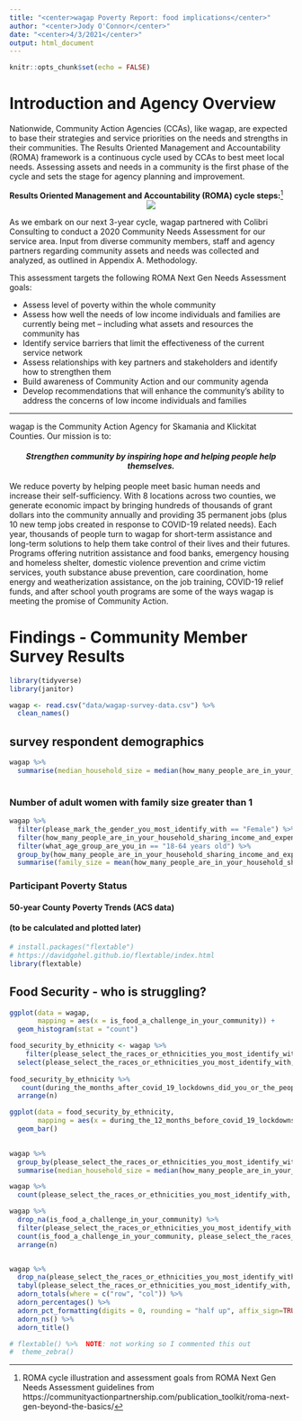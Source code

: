 ---
title: "<center>wagap Poverty Report: food implications</center>"
author: "<center>Jody O'Connor</center>"
date: "<center>4/3/2021</center>"
output: html_document
---

```{r setup, include=FALSE}
knitr::opts_chunk$set(echo = FALSE)
```

# Introduction and Agency Overview

Nationwide, Community Action Agencies (CCAs), like wagap, are expected to base their strategies and service priorities on the needs and strengths in their communities. The Results Oriented Management and Accountability (ROMA) framework is a continuous cycle used by CCAs to best meet local needs. Assessing assets and needs in a community is the first phase of the cycle and sets the stage for agency planning and improvement.  

<caption>**Results Oriented Management and Accountability (ROMA) cycle steps:**[^roma-cycle-source]</caption>

<center>![](ROMAcycle.png)</center>

As we embark on our next 3-year cycle, wagap partnered with Colibri Consulting to conduct a 2020 Community Needs Assessment for our service area. Input from diverse community members, staff and agency partners regarding community assets and needs was collected and analyzed, as outlined in Appendix A. Methodology.

This assessment targets the following ROMA Next Gen Needs Assessment goals:

- Assess level of poverty within the whole community
- Assess how well the needs of low income individuals and families are currently being met – including what assets and resources the community has
- Identify service barriers that limit the effectiveness of the current service network
- Assess relationships with key partners and stakeholders and identify how to strengthen them
- Build awareness of Community Action and our community agenda
- Develop recommendations that will enhance the community’s ability to address the concerns of low income individuals and families  

***


wagap is the Community Action Agency for Skamania and Klickitat Counties. Our mission is to: 

<center>
#### _**Strengthen community by inspiring hope and helping people help themselves.**_    
</center>

We reduce poverty by helping people meet basic human needs and increase their self-sufficiency. With  8 locations across two counties, we generate economic impact by bringing hundreds of thousands of grant dollars into the community annually and providing 35 permanent jobs (plus 10 new temp jobs created in response to COVID-19 related needs). Each year, thousands of people turn to wagap for short-term assistance and long-term solutions to help them take control of their lives and their futures. Programs offering nutrition assistance and food banks, emergency housing and homeless shelter, domestic violence prevention and crime victim services, youth substance abuse prevention, care coordination, home energy and weatherization assistance, on the job training, COVID-19 relief funds, and after school youth programs are some of the ways wagap is meeting the promise of Community Action.

[^roma-cycle-source]: ROMA cycle illustration and assessment goals from ROMA Next Gen Needs Assessment guidelines from https://communityactionpartnership.com/publication_toolkit/roma-next-gen-beyond-the-basics/

# Findings - Community Member Survey Results

```{r}
library(tidyverse)
library(janitor)

wagap <- read.csv("data/wagap-survey-data.csv") %>% 
  clean_names() 

```

## survey respondent demographics

```{r}
wagap %>% 
  summarise(median_household_size = median(how_many_people_are_in_your_household_sharing_income_and_expenses, na.rm = TRUE), number_of_responses = n())
            
```

### Number of adult women with family size greater than 1

```{R}
wagap %>% 
  filter(please_mark_the_gender_you_most_identify_with == "Female") %>% 
  filter(how_many_people_are_in_your_household_sharing_income_and_expenses > 1) %>% 
  filter(what_age_group_are_you_in == "18-64 years old") %>% 
  group_by(how_many_people_are_in_your_household_sharing_income_and_expenses, please_mark_the_gender_you_most_identify_with) %>% 
  summarise(family_size = mean(how_many_people_are_in_your_household_sharing_income_and_expenses), number = n()) 
```

### Participant Poverty Status  
#### 50-year County Poverty Trends (ACS data)
#### (to be calculated and plotted later)
```{r}
# install.packages("flextable")
# https://davidgohel.github.io/flextable/index.html
library(flextable)
```
## Food Security - who is struggling?
```{r}
ggplot(data = wagap,
       mapping = aes(x = is_food_a_challenge_in_your_community)) +
  geom_histogram(stat = "count")

```
```{r}
food_security_by_ethnicity <- wagap %>% 
    filter(please_select_the_races_or_ethnicities_you_most_identify_with == "White" | please_select_the_races_or_ethnicities_you_most_identify_with == "Native American/American Indian" | please_select_the_races_or_ethnicities_you_most_identify_with == "Hispanic/Latino/LatinX") %>% 
  select(please_select_the_races_or_ethnicities_you_most_identify_with, please_mark_the_gender_you_most_identify_with, during_the_12_months_before_covid_19_lockdowns_in_march_did_you_or_the_people_you_live_with_worry_that_you_would_run_out_of_food_before_you_were_able_to_get_more, during_the_months_after_covid_19_lockdowns_did_you_or_the_people_you_live_with_worry_that_you_would_run_out_of_food_before_you_were_able_to_get_more, is_food_a_challenge_in_your_community)
 
food_security_by_ethnicity %>% 
   count(during_the_months_after_covid_19_lockdowns_did_you_or_the_people_you_live_with_worry_that_you_would_run_out_of_food_before_you_were_able_to_get_more, please_select_the_races_or_ethnicities_you_most_identify_with) %>% 
  arrange(n)
```

```{r} 
ggplot(data = food_security_by_ethnicity,
       mapping = aes(x = during_the_12_months_before_covid_19_lockdowns_in_march_did_you_or_the_people_you_live_with_worry_that_you_would_run_out_of_food_before_you_were_able_to_get_more)) +
  geom_bar()
 
```

```{r}
wagap %>% 
  group_by(please_select_the_races_or_ethnicities_you_most_identify_with, is_food_a_challenge_in_your_community) %>% 
  summarise(median_household_size = median(how_many_people_are_in_your_household_sharing_income_and_expenses, na.rm = TRUE), number_of_responses = n())
```


```{r}
wagap %>% 
  count(please_select_the_races_or_ethnicities_you_most_identify_with, is_food_a_challenge_in_your_community)
```

```{R}
wagap %>% 
  drop_na(is_food_a_challenge_in_your_community) %>% 
  filter(please_select_the_races_or_ethnicities_you_most_identify_with == "White" | please_select_the_races_or_ethnicities_you_most_identify_with == "Native American/American Indian" | please_select_the_races_or_ethnicities_you_most_identify_with == "Hispanic/Latino/LatinX") %>% 
  count(is_food_a_challenge_in_your_community, please_select_the_races_or_ethnicities_you_most_identify_with) %>% 
  arrange(n)
```
```{r}


```

```{R}
wagap %>% 
  drop_na(please_select_the_races_or_ethnicities_you_most_identify_with, is_food_a_challenge_in_your_community) %>% 
  tabyl(please_select_the_races_or_ethnicities_you_most_identify_with, is_food_a_challenge_in_your_community) %>% 
  adorn_totals(where = c("row", "col")) %>% 
  adorn_percentages() %>% 
  adorn_pct_formatting(digits = 0, rounding = "half up", affix_sign=TRUE) %>% 
  adorn_ns() %>% 
  adorn_title()

# flextable() %>%  NOTE: not working so I commented this out
#  theme_zebra()

```


